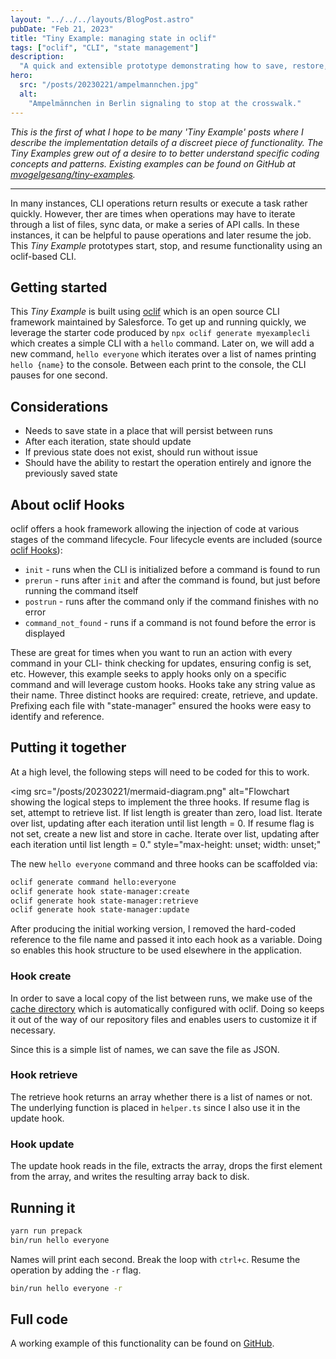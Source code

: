 ```yaml
---
layout: "../../../layouts/BlogPost.astro"
pubDate: "Feb 21, 2023"
title: "Tiny Example: managing state in oclif"
tags: ["oclif", "CLI", "state management"]
description:
  "A quick and extensible prototype demonstrating how to save, restore, and update the state of long running operations in oclif."
hero:
  src: "/posts/20230221/ampelmannchen.jpg"
  alt:
    "Ampelmännchen in Berlin signaling to stop at the crosswalk."
---
```


*This is the first of what I hope to be many 'Tiny Example' posts where I describe the implementation details of a discreet piece of functionality. The Tiny Examples grew out of a desire to to better understand specific coding concepts and patterns. Existing examples can be found on GitHub at [mvogelgesang/tiny-examples](https://github.com/mvogelgesang/tiny-examples).*

___

In many instances, CLI operations return results or execute a task rather quickly. However, ther are times when operations may have to iterate through a list of files, sync data, or make a series of API calls. In these instances, it can be helpful to pause operations and later resume the job. This _Tiny Example_ prototypes start, stop, and resume functionality using an oclif-based CLI. 

## Getting started

This _Tiny Example_ is built using [oclif](https://oclif.io/) which is an open source CLI framework maintained by Salesforce. To get up and running quickly, we leverage the starter code produced by `npx oclif generate myexamplecli` which creates a simple CLI with a `hello` command. Later on, we will add a new command, `hello everyone` which iterates over a list of names printing `hello {name}` to the console. Between each print to the console, the CLI pauses for one second. 

## Considerations

- Needs to save state in a place that will persist between runs
- After each iteration, state should update
- If previous state does not exist, should run without issue
- Should have the ability to restart the operation entirely and ignore the previously saved state

## About oclif Hooks

oclif offers a hook framework allowing the injection of code at various stages of the command lifecycle. Four lifecycle events are included (source [oclif Hooks](https://oclif.io/docs/hooks#lifecycle-events)):

- `init` - runs when the CLI is initialized before a command is found to run
- `prerun` - runs after `init` and after the command is found, but just before running the command itself
- `postrun` - runs after the command only if the command finishes with no error
- `command_not_found` - runs if a command is not found before the error is displayed

These are great for times when you want to run an action with every command in your CLI- think checking for updates, ensuring config is set, etc. However, this example seeks to apply hooks only on a specific command and will leverage custom hooks. Hooks take any string value as their name. Three distinct hooks are required: create, retrieve, and update. Prefixing each file with "state-manager" ensured the hooks were easy to identify and reference. 

## Putting it together

At a high level, the following steps will need to be coded for this to work.

<img
  src="/posts/20230221/mermaid-diagram.png"
  alt="Flowchart showing the logical steps to implement the three hooks. If resume flag is set, attempt to retrieve list. If list length is greater than zero, load list. Iterate over list, updating after each iteration until list length = 0. If resume flag is not set, create a new list and store in cache. Iterate over list, updating after each iteration until list length = 0." style="max-height: unset; width: unset;"
></img>

The new `hello everyone` command and three hooks can be scaffolded via:

```sh
oclif generate command hello:everyone
oclif generate hook state-manager:create
oclif generate hook state-manager:retrieve
oclif generate hook state-manager:update
```

After producing the initial working version, I removed the hard-coded reference to the file name and passed it into each hook as a variable. Doing so enables this hook structure to be used elsewhere in the application.

### Hook create

In order to save a local copy of the list between runs, we make use of the [cache directory](https://oclif.io/docs/config) which is automatically configured with oclif. Doing so keeps it out of the way of our repository files and enables users to customize it if necessary.

Since this is a simple list of names, we can save the file as JSON.

### Hook retrieve

The retrieve hook returns an array whether there is a list of names or not. The underlying function is placed in `helper.ts` since I also use it in the update hook.

### Hook update

The update hook reads in the file, extracts the array, drops the first element from the array, and writes the resulting array back to disk.

## Running it

```sh
yarn run prepack
bin/run hello everyone
```

Names will print each second. Break the loop with `ctrl+c`. Resume the operation by adding the `-r` flag.

```sh
bin/run hello everyone -r
```

## Full code

A working example of this functionality can be found on [GitHub](https://github.com/mvogelgesang/tiny-examples/tree/main/typescript/cli-resume-activity).